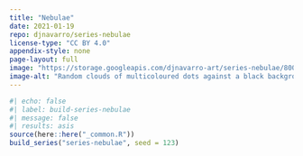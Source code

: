 ```yaml
---
title: "Nebulae"
date: 2021-01-19
repo: djnavarro/series-nebulae
license-type: "CC BY 4.0"
appendix-style: none
page-layout: full
image: "https://storage.googleapis.com/djnavarro-art/series-nebulae/800/nebula_04_155.jpg"
image-alt: "Random clouds of multicoloured dots against a black background"
---
```

   
::: {.grid}
  
```r
#| echo: false
#| label: build-series-nebulae
#| message: false
#| results: asis
source(here::here("_common.R"))
build_series("series-nebulae", seed = 123)
```
   
:::
   
